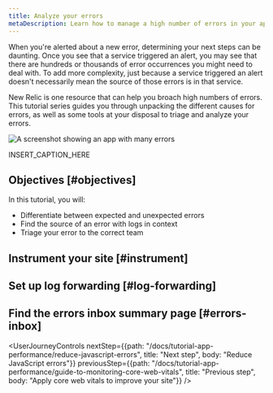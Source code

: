 ```yaml
---
title: Analyze your errors
metaDescription: Learn how to manage a high number of errors in your app.   
---
```



When you're alerted about a new error, determining your next steps can be daunting. Once you see that a service triggered an alert, you may see that there are hundreds or thousands of error occurrences you might need to deal with. To add more complexity, just because a service triggered an alert doesn't necessarily mean the source of those errors is in that service.

New Relic is one resource that can help you broach high numbers of errors. This tutorial series guides you through unpacking the different causes for errors, as well as some tools at your disposal to triage and analyze your errors.  

<img
    title="Overview errors affecting your services"
    alt="A screenshot showing an app with many errors"
    src={apmErrorsInboxPage}
/>

<figcaption>
    INSERT_CAPTION_HERE
</figcaption>

## Objectives [#objectives]

In this tutorial, you will:

* Differentiate between expected and unexpected errors
* Find the source of an error with logs in context
* Triage your error to the correct team

## Instrument your site [#instrument]



## Set up log forwarding [#log-forwarding]

## Find the errors inbox summary page [#errors-inbox]

<UserJourneyControls
    nextStep={{path: "/docs/tutorial-app-performance/reduce-javascript-errors", title: "Next step", body: "Reduce JavaScript errors"}}
    previousStep={{path: "/docs/tutorial-app-performance/guide-to-monitoring-core-web-vitals", title: "Previous step", body: "Apply core web vitals to improve your site"}}
/>
